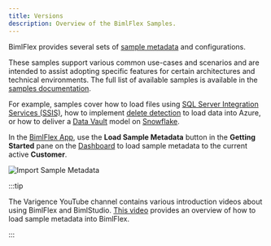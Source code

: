 ---
title: Versions
description: Overview of the BimlFlex Samples.
---
<head>
  <meta name="varigenceProduct" content="BimlFlex"></meta>
  <meta name="varigenceArticleType" content="Reference"></meta>
</head>

BimlFlex provides several sets of [sample metadata](./sample-metadata) and configurations.

These samples support various common use-cases and scenarios and are intended to assist adopting specific features for certain architectures and technical environments. The full list of available samples is available in the [samples documentation](./sample-metadata#available-metadata-samples).

For example, samples cover how to load files using [SQL Server Integration Services (SSIS)](../technology-ssis), how to implement [delete detection](../concepts/delete-detection) to load data into Azure, or how to deliver a [Data Vault](../delivering-data-vault) model on [Snowflake](../technology-snowflake).

In the [BimlFlex App](../metadata-editors), use the **Load Sample Metadata** button in the **Getting Started** pane on the [Dashboard](../metadata-editors/dashboard) to load sample metadata to the current active **Customer**.

![Import Sample Metadata](/img/bimlflex/bimflex-dashboard-import-samples.png "Import Sample Metadata")



:::tip

The Varigence YouTube channel contains various introduction videos about using BimlFlex and BimlStudio. [This video](https://www.youtube.com/watch?v=2rL853XpST4?rel=0&autoplay=0) provides an overview of how to load sample metadata into BimlFlex.

:::

